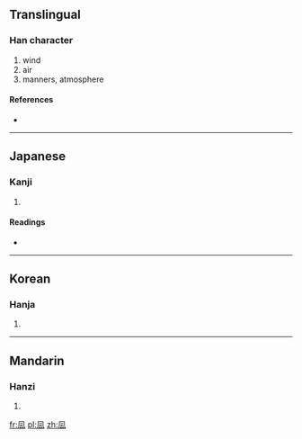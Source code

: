 {{also|風}}
==Translingual==

===Han character===
{{Han char|rn=16|rad=几|as=04|sn=6|four=|canj=竹弓一一戈 (HNMMI)}}

# wind
# air
# manners, atmosphere

====References====
* {{Han ref|kx=0134.121|dkj=01756|hdz=10277.010|uh=51E8|ud=20968}}

----

==Japanese==

===Kanji===
{{ja-kanji|grade=|rs=几04}}

# {{defn|lang=ja|sort=几04}}

====Readings====
* {{ja-readings|on=[[ふう]] (fū), [[ふ]] (fu)|kun=[[かぜ]] (kaze)}}

----

==Korean==

===Hanja===
{{ko-hanja|hangeul=풍|rv=pung|mr=p'ung}}

# {{defn|lang=ko|sort=几04}}

----

==Mandarin==

===Hanzi===
{{cmn-hanzi|pin=[[fēng]] ([[feng1]]), [[fěng]] ([[feng3]]), [[fèng]] ([[feng4]])|wg=feng<sup>1</sup>, feng<sup>3</sup>, feng<sup>4</sup>}}

# {{defn|lang=cmn|sort=几04}}

[[fr:凨]]
[[pl:凨]]
[[zh:凨]]